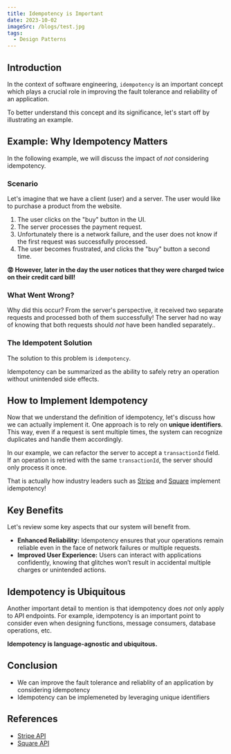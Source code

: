 ```yaml
---
title: Idempotency is Important
date: 2023-10-02
imageSrc: /blogs/test.jpg
tags:
  - Design Patterns
---
```


## Introduction

In the context of software engineering, `idempotency` is an important concept which plays a crucial role in improving the fault tolerance and reliability of an application.

To better understand this concept and its significance, let's start off by illustrating an example.

## Example: Why Idempotency Matters

In the following example, we will discuss the impact of _not_ considering idempotency.

### Scenario

Let's imagine that we have a client (user) and a server. The user would like to purchase a product from the website.

1. The user clicks on the "buy" button in the UI.
2. The server processes the payment request.
3. Unfortunately there is a network failure, and the user does not know if the first request was successfully processed.
4. The user becomes frustrated, and clicks the "buy" button a second time.

**😡 However, later in the day the user notices that they were charged twice on their credit card bill!**

<ThemeImage
  srcLight="/blogs/idempotency/example-without-idempotency-light.png"
  srcDark="/blogs/idempotency/example-without-idempotency-dark.png"
  alt="User being charged twice because idempotency was not considered"
  width={1213}
  height={734}
/>

### What Went Wrong?

Why did this occur? From the server's perspective, it received two separate requests and processed both of them successfully!
The server had no way of knowing that both requests should _not_ have been handled separately..

### The Idempotent Solution

The solution to this problem is `idempotency`.

Idempotency can be summarized as the ability to safely retry an operation without unintended side effects.

## How to Implement Idempotency

Now that we understand the definition of idempotency, let's discuss how we can actually implement it.
One approach is to rely on **unique identifiers**. This way, even if a request is sent multiple times, the system can recognize duplicates and handle them accordingly.

In our example, we can refactor the server to accept a `transactionId` field. If an operation is retried with the same `transactionId`, the server should only process it once.

That is actually how industry leaders such as [Stripe](https://stripe.com/docs/api/idempotent_requests) and [Square](https://developer.squareup.com/docs/build-basics/common-api-patterns/idempotency)
implement idempotency!

<ThemeImage
  srcLight="/blogs/idempotency/example-with-idempotency-light.png"
  srcDark="/blogs/idempotency/example-with-idempotency-dark.png"
  alt="User not being charged twice because idempotency was considered"
  width={1559}
  height={734}
/>

## Key Benefits

Let's review some key aspects that our system will benefit from.

- **Enhanced Reliability:** Idempotency ensures that your operations remain reliable even in the face of network failures or multiple requests.
- **Improved User Experience:** Users can interact with applications confidently, knowing that glitches won’t result in accidental multiple charges or unintended actions.

## Idempotency is Ubiquitous

Another important detail to mention is that idempotency does _not_ only apply to API endpoints.
For example, idempotency is an important point to consider even when designing functions, message consumers, database operations, etc.

**Idempotency is language-agnostic and ubiquitous.**

## Conclusion

- We can improve the fault tolerance and reliablity of an application by considering idempotency
- Idempotency can be implemeneted by leveraging unique identifiers

## References

- [Stripe API](https://stripe.com/docs/api/idempotent_requests)
- [Square API](https://developer.squareup.com/docs/build-basics/common-api-patterns/idempotency)
